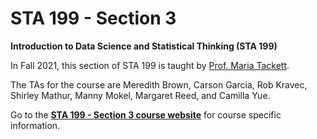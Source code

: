 # STA 199 - Section 3 {#sta199-3 .unnumbered}

**Introduction to Data Science and Statistical Thinking (STA 199)**

In Fall 2021, this section of STA 199 is taught by [Prof. Maria Tackett](https://www.mariatackett.net/).

The TAs for the course are Meredith Brown, Carson Garcia, Rob Kravec, Shirley Mathur, Manny Mokel, Margaret Reed, and Camilla Yue.

Go to the [**STA 199 - Section 3 course website**](https://sta199-fa21-003.netlify.app) for course specific information.
